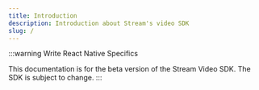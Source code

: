 ```yaml
---
title: Introduction
description: Introduction about Stream's video SDK
slug: /
---
```


:::warning
Write React Native Specifics

This documentation is for the beta version of the Stream Video SDK.
The SDK is subject to change.
:::

[//]: # ()
[//]: # (Welcome to the Stream Video SDK - a comprehensive toolkit designed to help you swiftly implement features such as video calling, audio calling, audio rooms, and livestreaming within your app. Our goal is to ensure an optimal developer experience that enables your application to go live within days.)

[//]: # ()
[//]: # (Our React SDK comes with user-friendly UI components and React hooks and context providers, making your development process seamless. Moreover, all calls are routed through Stream's global edge network, thereby ensuring lower latency and higher reliability due to proximity to end users.)

[//]: # ()
[//]: # (If you're new to Stream Video SDK, we recommend starting with the following three tutorials:)

[//]: # ()
[//]: # (- [Video & Audio Calling Tutorial]&#40;./tutorials/video-calling&#41;)

[//]: # (- [Audio Room Tutorial]&#40;./tutorials/audio-room&#41;)

[//]: # (- [Livestream Tutorial]&#40;./tutorials/livestream&#41;)

[//]: # ()
[//]: # (After the tutorials the documentation explains how to use:)

[//]: # ()
[//]: # (- Core concepts such as initiating a call, switching the camera view, and more)

[//]: # (- Effective utilization of our UI components)

[//]: # (- Insights on building your own UI with our UI Cookbook)

[//]: # ()
[//]: # (It also explains advanced features such as:)

[//]: # ()
[//]: # (- Picture in picture support)

[//]: # (- Ringing)

[//]: # (- Recording)

[//]: # (- Broadcasting)

[//]: # (- Requesting & Granting permissions)

[//]: # (- Audio & Video Filters)

[//]: # ()
[//]: # (If you feel like anything is missing or could be improved, please don't hesitate to [contact us]&#40;https://getstream.io/contact/&#41;. We're happy to help.)
